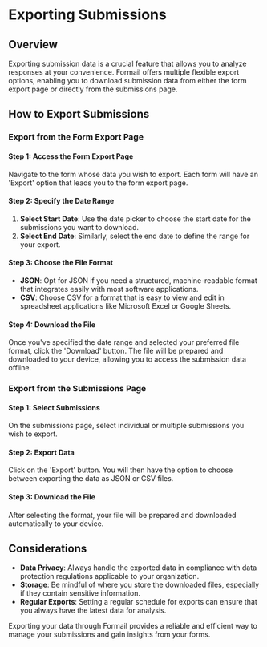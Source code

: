 # Exporting Submissions

## Overview

Exporting submission data is a crucial feature that allows you to analyze responses at your convenience. Formail offers multiple flexible export options, enabling you to download submission data from either the form export page or directly from the submissions page.

## How to Export Submissions

### Export from the Form Export Page

#### Step 1: Access the Form Export Page

Navigate to the form whose data you wish to export. Each form will have an 'Export' option that leads you to the form export page.

#### Step 2: Specify the Date Range

1. **Select Start Date**: Use the date picker to choose the start date for the submissions you want to download.
2. **Select End Date**: Similarly, select the end date to define the range for your export.

#### Step 3: Choose the File Format

- **JSON**: Opt for JSON if you need a structured, machine-readable format that integrates easily with most software applications.
- **CSV**: Choose CSV for a format that is easy to view and edit in spreadsheet applications like Microsoft Excel or Google Sheets.

#### Step 4: Download the File

Once you've specified the date range and selected your preferred file format, click the 'Download' button. The file will be prepared and downloaded to your device, allowing you to access the submission data offline.

### Export from the Submissions Page

#### Step 1: Select Submissions

On the submissions page, select individual or multiple submissions you wish to export.

#### Step 2: Export Data

Click on the 'Export' button. You will then have the option to choose between exporting the data as JSON or CSV files.

#### Step 3: Download the File

After selecting the format, your file will be prepared and downloaded automatically to your device.

## Considerations

- **Data Privacy**: Always handle the exported data in compliance with data protection regulations applicable to your organization.
- **Storage**: Be mindful of where you store the downloaded files, especially if they contain sensitive information.
- **Regular Exports**: Setting a regular schedule for exports can ensure that you always have the latest data for analysis.

Exporting your data through Formail provides a reliable and efficient way to manage your submissions and gain insights from your forms.
